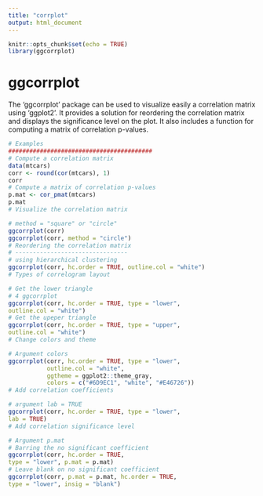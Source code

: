 ```yaml
---
title: "corrplot"
output: html_document
---
```


```r
knitr::opts_chunk$set(echo = TRUE)
library(ggcorrplot)
```

ggcorrplot
==============================

The 'ggcorrplot' package can be used to visualize easily a
correlation matrix using 'ggplot2'. It provides a solution for reordering the
correlation matrix and displays the significance level on the plot. It also
includes a function for computing a matrix of correlation p-values.

```r
# Examples
#########################################
# Compute a correlation matrix
data(mtcars)
corr <- round(cor(mtcars), 1)
corr
# Compute a matrix of correlation p-values
p.mat <- cor_pmat(mtcars)
p.mat
# Visualize the correlation matrix
```

```r
# method = "square" or "circle"
ggcorrplot(corr)
ggcorrplot(corr, method = "circle")
# Reordering the correlation matrix
# --------------------------------
# using hierarchical clustering
ggcorrplot(corr, hc.order = TRUE, outline.col = "white")
# Types of correlogram layout
```

```r
# Get the lower triangle
# 4 ggcorrplot
ggcorrplot(corr, hc.order = TRUE, type = "lower",
outline.col = "white")
# Get the upeper triangle
ggcorrplot(corr, hc.order = TRUE, type = "upper",
outline.col = "white")
# Change colors and theme
```

```r
# Argument colors
ggcorrplot(corr, hc.order = TRUE, type = "lower",
           outline.col = "white",
           ggtheme = ggplot2::theme_gray,
           colors = c("#6D9EC1", "white", "#E46726"))
# Add correlation coefficients
```

```r
# argument lab = TRUE
ggcorrplot(corr, hc.order = TRUE, type = "lower",
lab = TRUE)
# Add correlation significance level
```

```r
# Argument p.mat
# Barring the no significant coefficient
ggcorrplot(corr, hc.order = TRUE,
type = "lower", p.mat = p.mat)
# Leave blank on no significant coefficient
ggcorrplot(corr, p.mat = p.mat, hc.order = TRUE,
type = "lower", insig = "blank")
```